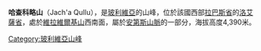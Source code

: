 {{Coord|17|2|26|S|67|28|15|W|display=title}}

'''哈查科略山'''（Jach'a Qullu），是[[玻利維亞|玻利維亞]]的山峰，位於該國西部[[拉巴斯省|拉巴斯省]]的[[洛艾薩省|洛艾薩省]]，處於[[維拉維爾基山_(拉巴斯省)|維拉維爾基山]]西南面，屬於[[安第斯山脈|安第斯山脈]]的一部分，海拔高度4,390米。

{{Bolivia-geo-stub}}
[[Category:玻利維亞山峰|Category:玻利維亞山峰]]